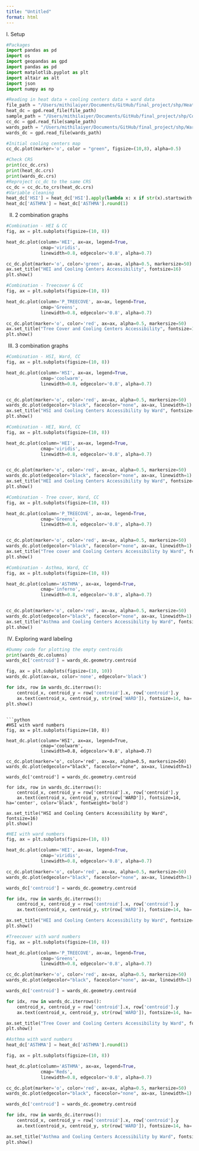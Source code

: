 ```yaml
---
title: "Untitled"
format: html
---
```


I. Setup
```python
#Packages
import pandas as pd 
import os  
import geopandas as gpd 
import pandas as pd
import matplotlib.pyplot as plt
import altair as alt
import json
import numpy as np 
```

```python
#Reading in heat data + cooling centers data + ward data 
file_path = "/Users/mithilaiyer/Documents/GitHub/final_project/shp/Heat_Sensitivity_Exposure_Index.shp"
heat_dc = gpd.read_file(file_path)
sample_path = "/Users/mithilaiyer/Documents/GitHub/final_project/shp/Cooling_Centers_-_District_of_Columbia.shp"
cc_dc = gpd.read_file(sample_path)
wards_path = "/Users/mithilaiyer/Documents/GitHub/final_project/shp/Wards_from_2022.shp"
wards_dc = gpd.read_file(wards_path)
```


```python
#Initial cooling centers map
cc_dc.plot(marker='o', color = "green", figsize=(10,8), alpha=0.5)
```


```python
#Check CRS 
print(cc_dc.crs)
print(heat_dc.crs)
print(wards_dc.crs)
#Reproject cc_dc to the same CRS
cc_dc = cc_dc.to_crs(heat_dc.crs)
#Variable cleaning
heat_dc['HSI'] = heat_dc['HSI'].apply(lambda x: x if str(x).startswith('0') else np.nan)
heat_dc['ASTHMA'] = heat_dc['ASTHMA'].round(1)
```

II. 2 combination graphs
```python
#Combination - HEI & CC
fig, ax = plt.subplots(figsize=(10, 8))

heat_dc.plot(column='HEI', ax=ax, legend=True,
             cmap='viridis',  
             linewidth=0.8, edgecolor='0.8', alpha=0.7)

cc_dc.plot(marker='o', color='green', ax=ax, alpha=0.5, markersize=50)
ax.set_title("HEI and Cooling Centers Accessibility", fontsize=16)
plt.show()
```

```python
#Combination - Treecover & CC
fig, ax = plt.subplots(figsize=(10, 8))

heat_dc.plot(column='P_TREECOVE', ax=ax, legend=True,
             cmap='Greens',
             linewidth=0.8, edgecolor='0.8', alpha=0.7)

cc_dc.plot(marker='o', color='red', ax=ax, alpha=0.5, markersize=50)
ax.set_title("Tree Cover and Cooling Centers Accessibility", fontsize=16)
plt.show()
```

III. 3 combination graphs
```python
#Combination - HSI, Ward, CC
fig, ax = plt.subplots(figsize=(10, 8))

heat_dc.plot(column='HSI', ax=ax, legend=True,
             cmap='coolwarm',
             linewidth=0.8, edgecolor='0.8', alpha=0.7)


cc_dc.plot(marker='o', color='red', ax=ax, alpha=0.5, markersize=50)
wards_dc.plot(edgecolor="black", facecolor="none", ax=ax, linewidth=1)
ax.set_title("HSI and Cooling Centers Accessibility by Ward", fontsize=16)
plt.show()
```
```python
#Combination - HEI, Ward, CC
fig, ax = plt.subplots(figsize=(10, 8))

heat_dc.plot(column='HEI', ax=ax, legend=True,
             cmap='viridis',
             linewidth=0.8, edgecolor='0.8', alpha=0.7)


cc_dc.plot(marker='o', color='red', ax=ax, alpha=0.5, markersize=50)
wards_dc.plot(edgecolor="black", facecolor="none", ax=ax, linewidth=1)
ax.set_title("HEI and Cooling Centers Accessibility by Ward", fontsize=16)
plt.show()
```

```python
#Combination - Tree cover, Ward, CC
fig, ax = plt.subplots(figsize=(10, 8))

heat_dc.plot(column='P_TREECOVE', ax=ax, legend=True,
             cmap='Greens',
             linewidth=0.8, edgecolor='0.8', alpha=0.7)


cc_dc.plot(marker='o', color='red', ax=ax, alpha=0.5, markersize=50)
wards_dc.plot(edgecolor="black", facecolor="none", ax=ax, linewidth=1)
ax.set_title("Tree cover and Cooling Centers Accessibility by Ward", fontsize=16)
plt.show()

```

```python
#Combination - Asthma, Ward, CC
fig, ax = plt.subplots(figsize=(10, 8))

heat_dc.plot(column='ASTHMA', ax=ax, legend=True,
             cmap='inferno',
             linewidth=0.8, edgecolor='0.8', alpha=0.7)


cc_dc.plot(marker='o', color='red', ax=ax, alpha=0.5, markersize=50)
wards_dc.plot(edgecolor="black", facecolor="none", ax=ax, linewidth=1)
ax.set_title("Asthma and Cooling Centers Accessibility by Ward", fontsize=16)
plt.show()
```

IV. Exploring ward labeling

```python
#Dummy code for plotting the empty centroids
print(wards_dc.columns)
wards_dc['centroid'] = wards_dc.geometry.centroid

fig, ax = plt.subplots(figsize=(10, 10))
wards_dc.plot(ax=ax, color='none', edgecolor='black')

for idx, row in wards_dc.iterrows():
    centroid_x, centroid_y = row['centroid'].x, row['centroid'].y
    ax.text(centroid_x, centroid_y, str(row['WARD']), fontsize=14, ha='center', color='black', fontweight='bold')
plt.show()
```

```

```python
#HSI with ward numbers 
fig, ax = plt.subplots(figsize=(10, 8))

heat_dc.plot(column='HSI', ax=ax, legend=True,
             cmap='coolwarm',
             linewidth=0.8, edgecolor='0.8', alpha=0.7)

cc_dc.plot(marker='o', color='red', ax=ax, alpha=0.5, markersize=50)
wards_dc.plot(edgecolor="black", facecolor="none", ax=ax, linewidth=1)

wards_dc['centroid'] = wards_dc.geometry.centroid

for idx, row in wards_dc.iterrows():
    centroid_x, centroid_y = row['centroid'].x, row['centroid'].y
    ax.text(centroid_x, centroid_y, str(row['WARD']), fontsize=14, ha='center', color='black', fontweight='bold')

ax.set_title("HSI and Cooling Centers Accessibility by Ward", fontsize=16)
plt.show()
```

```python
#HEI with ward numbers 
fig, ax = plt.subplots(figsize=(10, 8))

heat_dc.plot(column='HEI', ax=ax, legend=True,
             cmap='viridis',
             linewidth=0.8, edgecolor='0.8', alpha=0.7)

cc_dc.plot(marker='o', color='red', ax=ax, alpha=0.5, markersize=50)
wards_dc.plot(edgecolor="black", facecolor="none", ax=ax, linewidth=1)

wards_dc['centroid'] = wards_dc.geometry.centroid

for idx, row in wards_dc.iterrows():
    centroid_x, centroid_y = row['centroid'].x, row['centroid'].y
    ax.text(centroid_x, centroid_y, str(row['WARD']), fontsize=14, ha='center', color='black', fontweight='bold')

ax.set_title("HEI and Cooling Centers Accessibility by Ward", fontsize=16)
plt.show()
```

```python
#Treecover with ward numbers 
fig, ax = plt.subplots(figsize=(10, 8))

heat_dc.plot(column='P_TREECOVE', ax=ax, legend=True,
             cmap='Greens',
             linewidth=0.8, edgecolor='0.8', alpha=0.7)

cc_dc.plot(marker='o', color='red', ax=ax, alpha=0.5, markersize=50)
wards_dc.plot(edgecolor="black", facecolor="none", ax=ax, linewidth=1)

wards_dc['centroid'] = wards_dc.geometry.centroid

for idx, row in wards_dc.iterrows():
    centroid_x, centroid_y = row['centroid'].x, row['centroid'].y
    ax.text(centroid_x, centroid_y, str(row['WARD']), fontsize=14, ha='center', color='black', fontweight='bold')

ax.set_title("Tree Cover and Cooling Centers Accessibility by Ward", fontsize=16)
plt.show()
```

```python
#Asthma with ward numbers 
heat_dc['ASTHMA'] = heat_dc['ASTHMA'].round(1)

fig, ax = plt.subplots(figsize=(10, 8))

heat_dc.plot(column='ASTHMA', ax=ax, legend=True,
             cmap='Reds',
             linewidth=0.8, edgecolor='0.8', alpha=0.7)

cc_dc.plot(marker='o', color='red', ax=ax, alpha=0.5, markersize=50)
wards_dc.plot(edgecolor="black", facecolor="none", ax=ax, linewidth=1)

wards_dc['centroid'] = wards_dc.geometry.centroid

for idx, row in wards_dc.iterrows():
    centroid_x, centroid_y = row['centroid'].x, row['centroid'].y
    ax.text(centroid_x, centroid_y, str(row['WARD']), fontsize=14, ha='center', color='black', fontweight='bold')

ax.set_title("Asthma and Cooling Centers Accessibility by Ward", fontsize=16)
plt.show()
```

